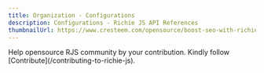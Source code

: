 ```yaml
---
title: Organization - Configurations
description: Configurations - Richie JS API References
thumbnailUrl: https://www.cresteem.com/opensource/boost-seo-with-richie-js/thumbnail.webp
---
```



<Callout type="error" emoji="🚨">
  Help opensource RJS community by your contribution. Kindly follow
  [Contribute](/contributing-to-richie-js).
</Callout>

